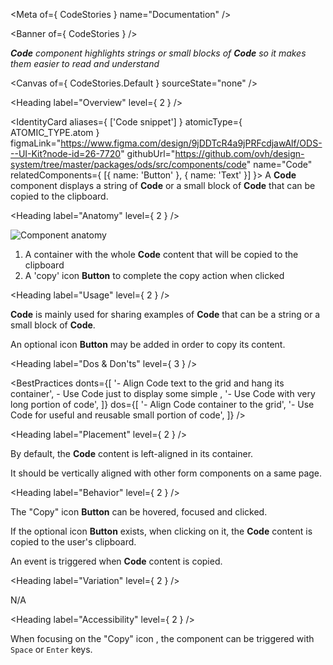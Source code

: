 
<Meta of={ CodeStories } name="Documentation" />

<Banner of={ CodeStories } />

_**Code** component highlights strings or small blocks of **Code** so it makes them easier to read and understand_

<Canvas of={ CodeStories.Default } sourceState="none" />

<Heading label="Overview" level={ 2 } />

<IdentityCard aliases={ ['Code snippet'] }
              atomicType={ ATOMIC_TYPE.atom }
              figmaLink="https://www.figma.com/design/9jDDTcR4a9jPRFcdjawAlf/ODS---UI-Kit?node-id=26-7720"
              githubUrl="https://github.com/ovh/design-system/tree/master/packages/ods/src/components/code"
              name="Code"
              relatedComponents={ [{ name: 'Button' }, { name: 'Text' }] }>
  A **Code** component displays a string of **Code** or a small block of **Code** that can be copied to the clipboard.
</IdentityCard>

<Heading label="Anatomy" level={ 2 } />

![Component anatomy](components/code/anatomy.png "Component anatomy")

1. A container with the whole **Code** content that will be copied to the clipboard
2. A 'copy' icon **Button** to complete the copy action when clicked

<Heading label="Usage" level={ 2 } />

**Code** is mainly used for sharing examples of **Code** that can be a string or a small block of **Code**.

An optional icon **Button** may be added in order to copy its content.

<Heading label="Dos & Don'ts" level={ 3 } />

<BestPractices
  donts={[
    '- Align Code text to the grid and hang its container',
    <span>- Use Code just to display some simple <StorybookLink kind="ODS Components/Text" label="Text" story="Documentation" /></span>,
    '- Use Code with very long portion of code',
  ]}
  dos={[
    '- Align Code container to the grid',
    '- Use Code for useful and reusable small portion of code',
  ]}
/>

<Heading label="Placement" level={ 2 } />

By default, the **Code** content is left-aligned in its container.

It should be vertically aligned with other form components on a same page.

<Heading label="Behavior" level={ 2 } />

The "Copy" icon **Button** can be hovered, focused and clicked.

If the optional icon **Button** exists, when clicking on it, the **Code** content is copied to the user's clipboard.

An event is triggered when **Code** content is copied.

<Heading label="Variation" level={ 2 } />

N/A

<Heading label="Accessibility" level={ 2 } />

When focusing on the "Copy" icon <StorybookLink kind="ODS Components/Button" label="Button" story="Documentation" />, the component can be triggered with `Space` or `Enter` keys.
